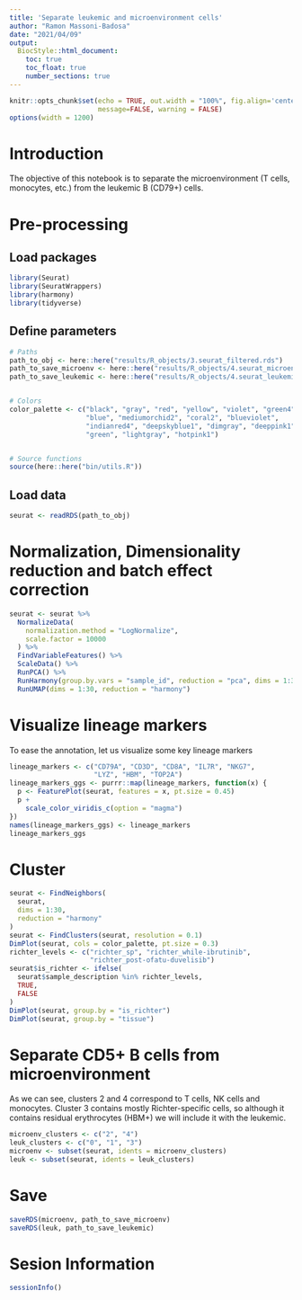 ```yaml
---
title: 'Separate leukemic and microenvironment cells'
author: "Ramon Massoni-Badosa"
date: "2021/04/09"
output: 
  BiocStyle::html_document:
    toc: true
    toc_float: true
    number_sections: true
---
```


```r
knitr::opts_chunk$set(echo = TRUE, out.width = "100%", fig.align='center', 
                      message=FALSE, warning = FALSE)
options(width = 1200)
```


# Introduction

The objective of this notebook is to separate the microenvironment (T cells, monocytes, etc.) from the leukemic B (CD79+) cells.


# Pre-processing

## Load packages

```r
library(Seurat)
library(SeuratWrappers)
library(harmony)
library(tidyverse)
```


## Define parameters

```r
# Paths
path_to_obj <- here::here("results/R_objects/3.seurat_filtered.rds")
path_to_save_microenv <- here::here("results/R_objects/4.seurat_microenvironment.rds")
path_to_save_leukemic <- here::here("results/R_objects/4.seurat_leukemic.rds")


# Colors
color_palette <- c("black", "gray", "red", "yellow", "violet", "green4",
                   "blue", "mediumorchid2", "coral2", "blueviolet",
                   "indianred4", "deepskyblue1", "dimgray", "deeppink1",
                   "green", "lightgray", "hotpink1")


# Source functions
source(here::here("bin/utils.R"))
```


## Load data

```r
seurat <- readRDS(path_to_obj)
```


# Normalization, Dimensionality reduction and batch effect correction

```r
seurat <- seurat %>%
  NormalizeData(
    normalization.method = "LogNormalize",
    scale.factor = 10000
  ) %>%
  FindVariableFeatures() %>%
  ScaleData() %>%
  RunPCA() %>%
  RunHarmony(group.by.vars = "sample_id", reduction = "pca", dims = 1:30) %>%
  RunUMAP(dims = 1:30, reduction = "harmony")
```


# Visualize lineage markers

To ease the annotation, let us visualize some key lineage markers

```r
lineage_markers <- c("CD79A", "CD3D", "CD8A", "IL7R", "NKG7",
                     "LYZ", "HBM", "TOP2A")
lineage_markers_ggs <- purrr::map(lineage_markers, function(x) {
  p <- FeaturePlot(seurat, features = x, pt.size = 0.45)
  p +
    scale_color_viridis_c(option = "magma")
})
names(lineage_markers_ggs) <- lineage_markers
lineage_markers_ggs
```


# Cluster

```r
seurat <- FindNeighbors(
  seurat,
  dims = 1:30,
  reduction = "harmony"
)
seurat <- FindClusters(seurat, resolution = 0.1)
DimPlot(seurat, cols = color_palette, pt.size = 0.3)
richter_levels <- c("richter_sp", "richter_while-ibrutinib",
                    "richter_post-ofatu-duvelisib")
seurat$is_richter <- ifelse(
  seurat$sample_description %in% richter_levels,
  TRUE,
  FALSE
)
DimPlot(seurat, group.by = "is_richter")
DimPlot(seurat, group.by = "tissue")
```



# Separate CD5+ B cells from microenvironment

As we can see, clusters 2 and 4 correspond to T cells, NK cells and monocytes. Cluster 3 contains mostly Richter-specific cells, so although it contains residual erythrocytes (HBM+) we will include it with the leukemic.

```r
microenv_clusters <- c("2", "4")
leuk_clusters <- c("0", "1", "3")
microenv <- subset(seurat, idents = microenv_clusters)
leuk <- subset(seurat, idents = leuk_clusters)
```


# Save

```r
saveRDS(microenv, path_to_save_microenv)
saveRDS(leuk, path_to_save_leukemic)
```

# Sesion Information

```r
sessionInfo()
```

